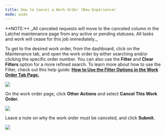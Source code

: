 ---
title: How to Cancel a Work Order (New Experience)
mode: wide
---

<Info>
  **NOTE:** _All canceled requests will move to the canceled column in the Latchel maintenance page from any active or pending statuses. All tasks and work will cease for this job immediately._
</Info>

To get to the desired work order, from the dashboard, click on the Maintenance tab, and open the work order by either searching and/or clicking the specific order number. You can also use the **Filter** and **Clear Filters** option for a more refined search. To learn more about how to use the Filter, check out this help guide: **[How to Use the Filter Options in the Work Order Tab Page.](/s/topic/0TO5e000000h9wqGAA/How-to-Use-the-Filter-Options-in-the-Work-Order-Tab-Page)**


<Frame>
  <img src="/images/rtaImage-519.jpg"/>
</Frame>

On the work order page, click **Other Actions** and select **Cancel This Work Order.**



<Frame>
  <img src="/images/rtaImage-520.jpg"/>
</Frame>


Leave a note on why the work order must be canceled, and click **Submit.**


<Frame>
  <img src="/images/rtaImage-521.jpg"/>
</Frame>

